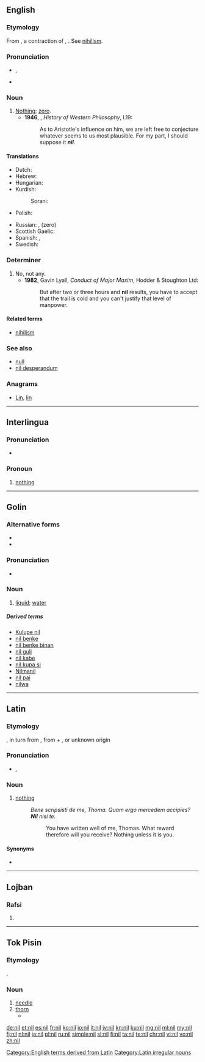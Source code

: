 {{also|Nil|níl|Níl|Nîl|-nil-|ni-l}}
==English==

===Etymology===
From {{etyl|la|en}} {{term|nil|lang=la}}, a contraction of {{term|nihil|lang=la}}, {{term|nihilum||nothing|lang=la}}. See [[nihilism]].

===Pronunciation===
* {{IPA|/nɪl/}}, {{X-SAMPA|/nIl/}}
* {{rhymes|ɪl}}

===Noun===
{{en-noun}}

# [[nothing|Nothing]]; [[zero]].
#* '''1946''', {{w|Bertrand Russell}}, ''History of Western Philosophy'', I.19:
#*: As to Aristotle's influence on him, we are left free to conjecture whatever seems to us most plausible. For my part, I should suppose it '''''nil'''''.

====Translations====
{{trans-top|nothing}}
* Dutch: {{t+|nl|nul}}
* Hebrew: {{t+|he|כלום|tr=kloom|sc=Hebr}}
* Hungarian: {{t+|hu|null}}
* Kurdish:
*: Sorani: {{t+|ku|هیچ|sc=ku-Arab}}
* Polish: {{t+|pl|zero}}
{{trans-mid}}
* Russian: {{t+|ru|ничто|n|tr=ničtó|sc=Cyrl}}, {{t+|ru|ноль|m|tr=nol'|sc=Cyrl}} (zero)
* Scottish Gaelic: {{t-|gd|neoni|m|f}}
* Spanish: {{t+|es|nada}}, {{t+|es|cero}}
* Swedish: {{t+|sv|noll}}
{{trans-bottom}}

===Determiner===
{{en-det}}

# No, not any.
#* '''1982''', Gavin Lyall, ''Conduct of Major Maxim'', Hodder & Stoughton Ltd:
#*: But after two or three hours and '''nil''' results, you have to accept that the trail is cold and you can't justify that level of manpower.

====Related terms====
* [[nihilism]]

===See also===
* [[null]]
* [[nil desperandum]]

===Anagrams===
* [[Lin#English|Lin]], [[lin#English|lin]]

[[Category:English terms derived from Latin]]

----

==Interlingua==

===Pronunciation===
* {{X-SAMPA|/nil/}}

===Pronoun===
{{head|ia|pronoun|indefinite}}

# [[nothing]]

----

==Golin==

===Alternative forms===
* {{term|nl|lang=gvf}}
* {{term|nĺ|lang=gvf}}

===Pronunciation===
* {{IPA|[nɨ̆ĺ]|[nĺ]|[˩˧nɨ̆l]}}

===Noun===
{{head|gvf|noun}}

# [[liquid]]; [[water]]
#: {{usex|Na '''nil''' ne dugudige.|translation=I swallowed water.|lang=gvf}}

=====Derived terms=====
* [[Kulupe nil]]
* [[nil benke]]
* [[nil benke binan]]
* [[nil guli]]
* [[nil kabe]]
* [[nil kupa si]]
* [[Nilmanil]]
* [[nil pai]]
* [[nilwa]]
----

==Latin==

===Etymology===
{{clipping|nihil|lang=la}}, in turn from {{term|nihilum|lang=la}}, from {{term|ne-||not|lang=la}} + {{term|hilum||a hilum; a trifle, a bagatelle|lang=la}}, or unknown origin

===Pronunciation===
* {{a|Classical}} {{IPA|/niːl/|lang=la}}, {{X-SAMPA|/ni:l/|lang=la}}

===Noun===
{{head|la|noun|head=nīl|[[indeclinable]]}}

# {{context|chiefly|poetic|lang=la}} [[nothing]]
#: ''Bene scripsisti de me, Thoma. Quam ergo mercedem accipies? '''Nil''' nisi te.''
#:: You have written well of me, Thomas. What reward therefore will you receive? Nothing unless it is you.

====Synonyms====
* {{l|la|nihil}}

[[Category:Latin irregular nouns]]
----

==Lojban==

===Rafsi===
{{jbo-rafsi}}

# {{jbo-rafsi of|ni}}

----

==Tok Pisin==

===Etymology===
{{etyl|en|tpi}} {{term|needle|lang=en}}.

===Noun===
{{head|tpi|noun}}

# [[needle]]
# [[thorn]]
#* {{tpi-cite-bible|Gen|3|18|Ol rop i gat '''nil''' na ol gras nogut bai i kamap na karamapim gaden bilong yu.}}

{{LDL|tpi}}

[[de:nil]]
[[et:nil]]
[[es:nil]]
[[fr:nil]]
[[ko:nil]]
[[io:nil]]
[[it:nil]]
[[jv:nil]]
[[kn:nil]]
[[ku:nil]]
[[mg:nil]]
[[ml:nil]]
[[my:nil]]
[[fj:nil]]
[[nl:nil]]
[[ja:nil]]
[[pl:nil]]
[[ru:nil]]
[[simple:nil]]
[[sl:nil]]
[[fi:nil]]
[[ta:nil]]
[[te:nil]]
[[chr:nil]]
[[vi:nil]]
[[vo:nil]]
[[zh:nil]]